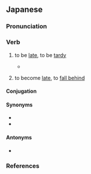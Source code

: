 ==Japanese==
{{ja-kanjitab|おく|yomi=k|alt=後れる}}
{{ja-see-also|遅れ}}

===Pronunciation===
{{ja-pron|おくれる|yomi=k|acc=0|acc_ref=DJR}}
{{ja-ojad}}

===Verb===
{{ja-verb|おくれる|type=2|tr=intrans}}
{{ja-vp|遅らせる|遅れる}}

# to be [[late]], to be [[tardy]]
#* {{RQ:ja:XSD}}
#*: {{ja-usex|学校に'''遅れる'''|がっこう に '''おくれる'''|'''Tardy''' for school}}
# to become [[late]], to [[fall behind]]

====Conjugation====
{{ja-ichi|遅れ|おくれ|okure}}
{{ja-conj-bungo|おく|2d-r}}

====Synonyms====
* {{ja-r|遅刻|ちこく}}
* {{ja-r|遅い|おそい}}

====Antonyms====
* {{l|ja|早まる}}

===References===
<references/>